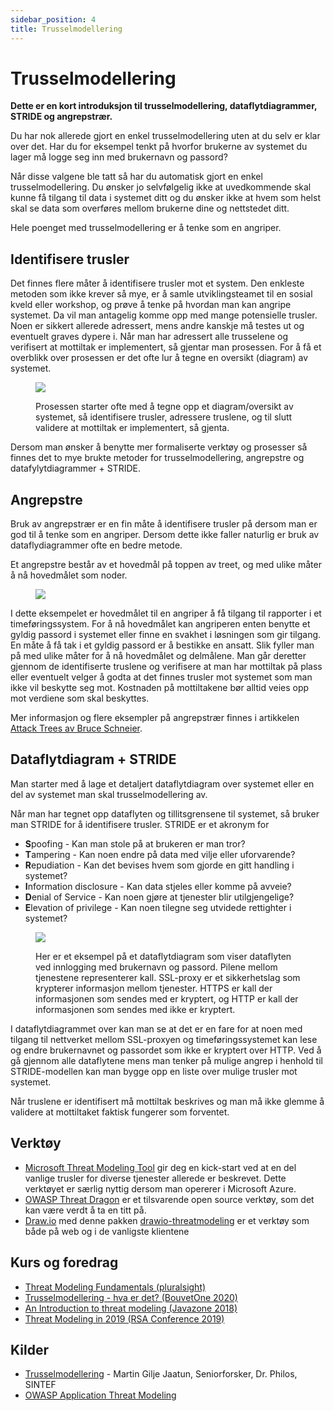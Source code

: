 ```yaml
---
sidebar_position: 4
title: Trusselmodellering
---
```

# Trusselmodellering

__Dette er en kort introduksjon til trusselmodellering, dataflytdiagrammer, STRIDE og angrepstrær.__

Du har nok allerede gjort en enkel trusselmodellering uten at du selv er klar over det. Har du for eksempel tenkt på hvorfor brukerne av systemet du lager må logge seg inn med brukernavn og passord?

Når disse valgene ble tatt så har du automatisk gjort en enkel trusselmodellering. Du ønsker jo selvfølgelig ikke at uvedkommende skal kunne få tilgang til data i systemet ditt og du ønsker ikke at hvem som helst skal se data som overføres mellom brukerne dine og nettstedet ditt.

Hele poenget med trusselmodellering er å tenke som en angriper.

## Identifisere trusler

Det finnes flere måter å identifisere trusler mot et system. Den enkleste metoden som ikke krever så mye, er å samle utviklingsteamet til en sosial kveld eller workshop, og prøve å tenke på hvordan man kan angripe systemet. Da vil man antagelig komme opp med mange potensielle trusler. Noen er sikkert allerede adressert, mens andre kanskje må testes ut og eventuelt graves dypere i. Når man har adressert alle trusselene og verifisert at mottiltak er implementert, så gjentar man prosessen. For å få et overblikk over prosessen er det ofte lur å tegne en oversikt (diagram) av systemet.

<figure>

![](trusselmodellering.png)

<figcaption>Prosessen starter ofte med å tegne opp et diagram/oversikt av systemet, så identifisere trusler, adressere truslene, og til slutt validere at mottiltak er implementert, så gjenta.</figcaption>
</figure>

Dersom man ønsker å benytte mer formaliserte verktøy og prosesser så finnes det to mye brukte metoder for trusselmodellering, angrepstre og datafylytdiagrammer + STRIDE.

## Angrepstre

Bruk av angrepstrær er en fin måte å identifisere trusler på dersom man er god til å tenke som en angriper. Dersom dette ikke faller naturlig er bruk av dataflydiagrammer ofte en bedre metode.

Et angrepstre består av et hovedmål på toppen av treet, og med ulike måter å nå hovedmålet som noder.

<figure>

![](angrepstre.png)

</figure>

I dette eksempelet er hovedmålet til en angriper å få tilgang til rapporter i et timeføringssystem. For å nå hovedmålet kan angriperen enten benytte et gyldig passord i systemet eller finne en svakhet i løsningen som gir tilgang. En måte å få tak i et gyldig passord er å bestikke en ansatt. Slik fyller man på med ulike måter for å nå hovedmålet og delmålene. Man går deretter gjennom de identifiserte truslene og verifisere at man har mottiltak på plass eller eventuelt velger å godta at det finnes trusler mot systemet som man ikke vil beskytte seg mot. Kostnaden på mottiltakene bør alltid veies opp mot verdiene som skal beskyttes.

Mer informasjon og flere eksempler på angrepstrær finnes i artikkelen [Attack Trees av Bruce Schneier](https://www.schneier.com/academic/archives/1999/12/attack_trees.html).

## Dataflytdiagram + STRIDE

Man starter med å lage et detaljert dataflytdiagram over systemet eller en del av systemet man skal trusselmodellering av.

Når man har tegnet opp dataflyten og tillitsgrensene til systemet, så bruker man STRIDE for å identifisere trusler. STRIDE er et akronym for
- **S**poofing - Kan man stole på at brukeren er man tror?
- **T**ampering - Kan noen endre på data med vilje eller uforvarende?
- **R**epudiation - Kan det bevises hvem som gjorde en gitt handling i systemet?
- **I**nformation disclosure - Kan data stjeles eller komme på avveie?
- **D**enial of Service - Kan noen gjøre at tjenester blir utilgjengelige?
- **E**levation of privilege - Kan noen tilegne seg utvidede rettighter i systemet?

<figure>

![](dataflytdiagram.png)

<figcaption>Her er et eksempel på et dataflytdiagram som viser dataflyten ved innlogging med brukernavn og passord. Pilene mellom tjenestene representerer kall. SSL-proxy er et sikkerhetslag som krypterer informasjon mellom tjenester. HTTPS er kall der informasjonen som sendes med er kryptert, og HTTP er kall der informasjonen som sendes med ikke er kryptert.</figcaption>
</figure>

I dataflytdiagrammet over kan man se at det er en fare for at noen med tilgang til nettverket mellom SSL-proxyen og timeføringssystemet kan lese og endre brukernavnet og passordet som ikke er kryptert over HTTP. Ved å gå gjennom alle dataflytene mens man tenker på mulige angrep i henhold til STRIDE-modellen kan man bygge opp en liste over mulige trusler mot systemet.

Når truslene er identifisert må mottiltak beskrives og man må ikke glemme å validere at mottiltaket faktisk fungerer som forventet.

## Verktøy

- [Microsoft Threat Modeling Tool](https://docs.microsoft.com/en-us/azure/security/develop/threat-modeling-tool) gir deg en kick-start ved at en del vanlige trusler for diverse tjenester allerede er beskrevet. Dette verktøyet er særlig nyttig dersom man opererer i Microsoft Azure.
- [OWASP Threat Dragon](https://www.owasp.org/index.php/OWASP_Threat_Dragon) er et tilsvarende open source verktøy, som det kan være verdt å ta en titt på.
- [Draw.io](https://draw.io) med denne pakken [drawio-threatmodeling](https://github.com/michenriksen/drawio-threatmodeling) er et verktøy som både på web og i de vanligste klientene

## Kurs og foredrag

- [Threat Modeling Fundamentals (pluralsight)](https://app.pluralsight.com/library/courses/threat-modeling-fundamentals/)
- [Trusselmodellering - hva er det? (BouvetOne 2020)](https://web.microsoftstream.com/video/fda76058-2cf6-4eda-91e2-56aea56d0628)
- [An Introduction to threat modeling (Javazone 2018)](https://vimeo.com/234010802)
- [Threat Modeling in 2019 (RSA Conference 2019)](https://www.youtube.com/watch?v=ZoxHIpzaZ6U)

## Kilder

- [Trusselmodellering](https://infosec.sintef.no/informasjonssikkerhet/2018/06/trusselmodellering/) - Martin Gilje Jaatun, Seniorforsker, Dr. Philos, SINTEF
- [OWASP Application Threat Modeling](https://www.owasp.org/index.php/Application_Threat_Modeling)
